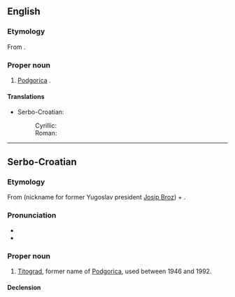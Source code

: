 ==English==

===Etymology===
From {{etyl|sh|en}} {{term|Titograd|lang=sh}}.

===Proper noun===
{{en-proper noun}}

# {{context|historical|lang=en}} {{non-gloss definition|A former name of}} [[Podgorica]] {{qualifier|used between 1946 and 1992}}.

====Translations====
{{trans-top|former name of Podgorica}}
* Serbo-Croatian:
*: Cyrillic: {{t|sh|Ти̏тогра̄д|m|sc=Cyrl}}
*: Roman: {{t|sh|Tȉtogrād|m}}
{{trans-mid}}
{{trans-bottom}}

----

==Serbo-Croatian==

===Etymology===
From {{m|sh|Tȉto}} (nickname for former Yugoslav president [[w:Josip Broz Tito|Josip Broz]]) + {{m|sh|grȃd||city}}.

===Pronunciation===
* {{IPA|/tîtoɡraːd/|lang=sh}}
* {{hyphenation|Ti|to|grad|lang=sh}}

===Proper noun===
{{sh-noun|g=m|head=Tȉtogrād|r|Титоград|Ти̏тогра̄д}}

# {{context|historical|lang=sh}} [[#English|Titograd]], former name of [[Podgorica]], used between 1946 and 1992.

====Declension====
{{sh-decl-noun-unc
|Tȉtogrād
|Tȉtogrāda
|Tȉtogrādu
|Tȉtogrād
|Tȉtogrāde
|Tȉtogrādu
|Tȉtogrādom
}}